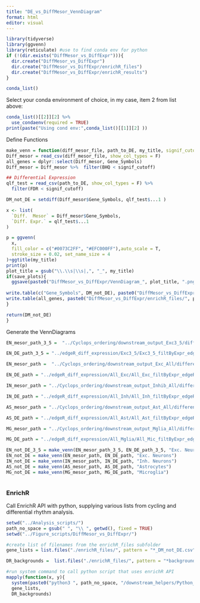 ```yaml
---
title: "DE_vs_DiffMesor_VennDiagram"
format: html
editor: visual
---
```


```r
library(tidyverse)
library(ggvenn)
library(reticulate) #use to find conda env for python
if (!(dir.exists("DiffMesor_vs_DiffExpr"))){
  dir.create("DiffMesor_vs_DiffExpr")
  dir.create("DiffMesor_vs_DiffExpr/enrichR_files")
  dir.create("DiffMesor_vs_DiffExpr/enrichR_results")
}
```

```r
conda_list()
```

Select your conda environment of choice, in my case, item 2 from list above:

```r
conda_list()[[2]][2] %>% 
  use_condaenv(required = TRUE)
print(paste("Using cond env:",conda_list()[[1]][2] ))
```

Define Functions

```r
make_venn = function(diff_mesor_file, path_to_DE, my_title, signif_cutoff = 0.05, save_plots = T){
Diff_mesor = read_csv(diff_mesor_file, show_col_types = F) 
all_genes = dplyr::select(Diff_mesor, Gene_Symbols)
Diff_mesor = Diff_mesor %>%  filter(BHQ < signif_cutoff)

## Differential Expression
qlf_test = read_csv(path_to_DE, show_col_types = F) %>% 
  filter(FDR < signif_cutoff)

DM_not_DE = setdiff(Diff_mesor$Gene_Symbols, qlf_test$...1 )

x <- list(
  `Diff.  Mesor` = Diff_mesor$Gene_Symbols, 
  `Diff. Expr.` = qlf_test$...1
)

p = ggvenn(
  x, 
  fill_color = c("#0073C2FF", "#EFC000FF"),auto_scale = T,
  stroke_size = 0.02, set_name_size = 4
)+ggtitle(my_title)
print(p)
plot_title = gsub("\\.\\s|\\s|,", "_", my_title)
if(save_plots){
  ggsave(paste0("DiffMesor_vs_DiffExpr/VennDiagram_", plot_title, ".png"))
  
write.table(c("Gene_Symbols", DM_not_DE), paste0("DiffMesor_vs_DiffExpr/enrichR_files/",plot_title ,"_DM_not_DE.csv"), sep = ',', row.names = F, col.names = F)
write.table(all_genes, paste0("DiffMesor_vs_DiffExpr/enrichR_files/", plot_title, "_background.csv"), sep = ',', col.names = T, row.names = F)
}

return(DM_not_DE)
}

```

Generate the VennDiagrams

```r
EN_mesor_path_3_5 =  "../Cyclops_ordering/downstream_output_Exc3_5/differential_mesor_all_genes.csv"

EN_DE_path_3_5 = "../edgeR_diff_expression/Exc3_5/Exc3_5_filtByExpr_edgeR_DE_QLFTest.csv"

EN_mesor_path =  "../Cyclops_ordering/downstream_output_Exc_All/differential_mesor_all_genes.csv"

EN_DE_path = "../edgeR_diff_expression/All_Exc/All_Exc_filtByExpr_edgeR_DE_QLFTest.csv"

IN_mesor_path = "../Cyclops_ordering/downstream_output_Inhib_All/differential_mesor_all_genes.csv"

IN_DE_path = "../edgeR_diff_expression/All_Inh/All_Inh_filtByExpr_edgeR_DE_QLFTest.csv"

AS_mesor_path = "../Cyclops_ordering/downstream_output_Ast_All/differential_mesor_all_genes.csv"

AS_DE_path = "../edgeR_diff_expression/All_Ast/All_Ast_filtByExpr_edgeR_DE_QLFTest.csv"

MG_mesor_path = "../Cyclops_ordering/downstream_output_Mglia_All/differential_mesor_all_genes.csv"

MG_DE_path = "../edgeR_diff_expression/All_Mglia/All_Mic_filtByExpr_edgeR_DE_QLFTest.csv"

EN_not_DE_3_5 = make_venn(EN_mesor_path_3_5, EN_DE_path_3_5, "Exc. Neurons 3,5")
EN_not_DE = make_venn(EN_mesor_path, EN_DE_path, "Exc. Neurons")
IN_not_DE = make_venn(IN_mesor_path, IN_DE_path, "Inh. Neurons")
AS_not_DE = make_venn(AS_mesor_path, AS_DE_path, "Astrocytes")
MG_not_DE = make_venn(MG_mesor_path, MG_DE_path, "Microglia")



```

### EnrichR

Call EnrichR API with python, supplying various lists from cycling and differential rhythm analysis.

```r
setwd("../Analysis_scripts/")
path_no_space = gsub(" ", "\\ ", getwd(), fixed = TRUE)
setwd("../Figure_scripts/DiffMesor_vs_DiffExpr/")

#create list of filenames from the enrichR_files subfolder
gene_lists = list.files("./enrichR_files/", pattern = "*_DM_not_DE.csv") %>% sort

DR_backgrounds =  list.files("./enrichR_files/", pattern = "*background.csv") %>% sort

#run system command to call python script that uses enrichR API
mapply(function(x, y){
  system(paste0("python3 ", path_no_space, "/downstream_helpers/Python_EnrichR_for_AnalysisPipeline.py -g \"enrichR_files/" ,x, "\" -b \"enrichR_files/",y , "\""))},
  gene_lists,
  DR_backgrounds)

```
